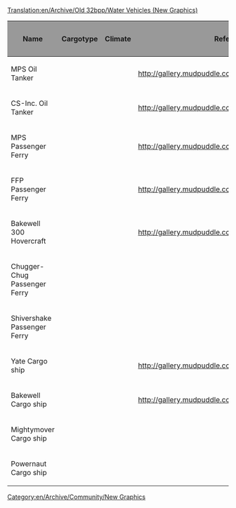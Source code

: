 [[Translation:en/Archive/Old 32bpp/Water Vehicles (New Graphics)]]
[[Category:en/Archive/Community/New Graphics]]

{| border=2
!style="background:#999999;" |Name
!style="background:#999999;" |Cargotype
!style="background:#999999;" |Climate
!style="background:#999999;" |Reference Image
!style="background:#999999;" |Remodeled By
!style="background:#999999;" |Status
!style="background:#999999;" |Image
!style="background:#999999;" |Source File
!style="background:#999999;" |Game Graphics
|-
|MPS Oil Tanker
|
|
|http://gallery.mudpuddle.co.nz/albums/ottd/3672_G.thumb.png
|
{{en/Archive/Old 32bpp/Unclaimed}}
|
|
|
|-
|CS-Inc. Oil Tanker
|
|
|http://gallery.mudpuddle.co.nz/albums/ottd/3672_G.thumb.png
|
{{en/Archive/Old 32bpp/Unclaimed}}
|
|
|
|-
|MPS Passenger Ferry
|
|
|http://gallery.mudpuddle.co.nz/albums/ottd/3688_G.thumb.png
|
{{en/Archive/Old 32bpp/Unclaimed}}
|
|
|
|-
|FFP Passenger Ferry
|
|
|http://gallery.mudpuddle.co.nz/albums/ottd/3688_G.thumb.png
|
{{en/Archive/Old 32bpp/Unclaimed}}
|
|
|
|-
|Bakewell 300 Hovercraft
|
|
|http://gallery.mudpuddle.co.nz/albums/ottd/3696_G.thumb.png
|
{{en/Archive/Old 32bpp/Unclaimed}}
|
|
|
|-
|Chugger-Chug Passenger Ferry
|
|
|
|
{{en/Archive/Old 32bpp/Unclaimed}}
|
|
|
|-
|Shivershake Passenger Ferry
|
|
|
|
{{en/Archive/Old 32bpp/Unclaimed}}
|
|
|
|-
|Yate Cargo ship
|
|
|http://gallery.mudpuddle.co.nz/albums/ottd/3680_G.thumb.png
|
{{en/Archive/Old 32bpp/Unclaimed}}
|
|
|
|-
|Bakewell Cargo ship
|
|
|http://gallery.mudpuddle.co.nz/albums/ottd/3680_G.thumb.png
|
{{en/Archive/Old 32bpp/Unclaimed}}
|
|
|
|-
|Mightymover Cargo ship
|
|
|
|
{{en/Archive/Old 32bpp/Unclaimed}}
|
|
|
|-
|Powernaut Cargo ship
|
|
|
|
{{en/Archive/Old 32bpp/Unclaimed}}
|
|
|
|}
